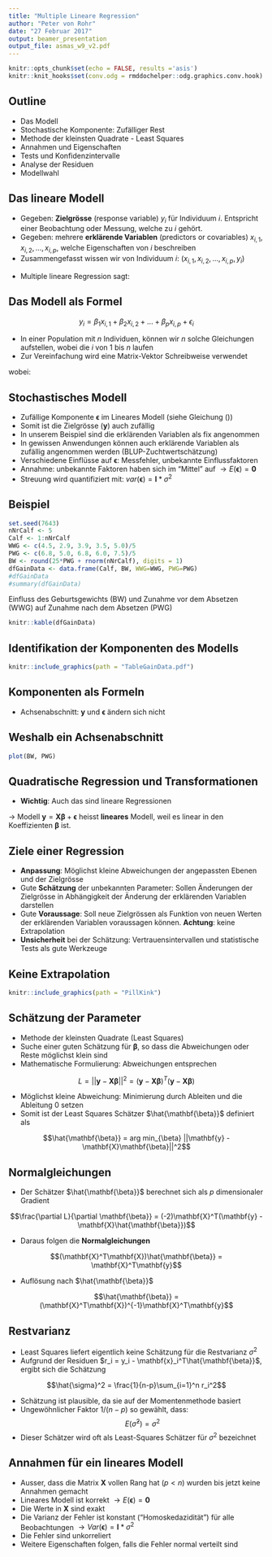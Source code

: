 ```yaml
---
title: "Multiple Lineare Regression"
author: "Peter von Rohr"
date: "27 Februar 2017"
output: beamer_presentation
output_file: asmas_w9_v2.pdf
---
```


```r
knitr::opts_chunk$set(echo = FALSE, results ='asis') 
knitr::knit_hooks$set(conv.odg = rmddochelper::odg.graphics.conv.hook)
```


## Outline

- Das Modell
- Stochastische Komponente: Zufälliger Rest
- Methode der kleinsten Quadrate - Least Squares
- Annahmen und Eigenschaften
- Tests und Konfidenzintervalle
- Analyse der Residuen
- Modellwahl


## Das lineare Modell

- Gegeben: __Zielgrösse__ (response variable) $y_i$ für Individuum $i$. Entspricht einer Beobachtung oder Messung, welche zu $i$ gehört.
- Gegeben: mehrere __erklärende Variablen__ (predictors or covariables) $x_{i,1}, x_{i,2}, ..., x_{i,p}$, welche Eigenschaften von $i$ beschreiben
- Zusammengefasst wissen wir von Individuum $i$: $(x_{i,1}, x_{i,2}, ..., x_{i,p}, y_i)$

\vspace{1ex}
- Multiple lineare Regression sagt: 

\begin{center}
\textbf{Zielgrösse} $=$ \textbf{lineare} Funktion der \textbf{erklärenden Variablen} $+$ \textbf{Rest}
\end{center}


## Das Modell als Formel

$$y_i = \beta_1 x_{i,1} + \beta_2 x_{i,2} + ... + \beta_p x_{i,p} + \epsilon_i$$

- In einer Population mit $n$ Individuen, können wir $n$ solche Gleichungen aufstellen, wobei die $i$ von $1$ bis $n$ laufen
- Zur Vereinfachung wird eine Matrix-Vektor Schreibweise verwendet

\begin{equation} 
\mathbf{y} = \mathbf{X}\mathbf{\beta} + \mathbf{\epsilon}
\label{eq:LinModelReg}
\end{equation}

wobei:
\begin{tabular}{p{1cm}ll}
&  $\mathbf{y}$         &  Vektor mit Beobachtungen (Länge $n$)                     \\
&  $\mathbf{\beta}$     &  Vektor mit Parametern (Länge $p$)                        \\
&  $\mathbf{X}$         &  Matrix mit erklärenden Variablen (Dimension $n\times p$) \\
&  $\mathbf{\epsilon}$  &  Vektor mit zufälligen Resten (Länge $n$)                 \\
\end{tabular}


## Stochastisches Modell

- Zufällige Komponente $\mathbf{\epsilon}$ im Lineares Modell (siehe Gleichung (\ref{eq:LinModelReg}))
- Somit ist die Zielgrösse ($\mathbf{y}$) auch zufällig
- In unserem Beispiel sind die erklärenden Variablen als fix angenommen
- In gewissen Anwendungen können auch erklärende Variablen als zufällig angenommen werden (BLUP-Zuchtwertschätzung)
- Verschiedene Einflüsse auf $\mathbf{\epsilon}$: Messfehler, unbekannte Einflussfaktoren
- Annahme: unbekannte Faktoren haben sich im "Mittel" auf $\rightarrow E(\mathbf{\epsilon}) = \mathbf{0}$
- Streuung wird quantifiziert mit: $var(\mathbf{\epsilon}) = \mathbf{I}*\sigma^2$


## Beispiel

```r
set.seed(7643)
nNrCalf <- 5
Calf <- 1:nNrCalf
WWG <- c(4.5, 2.9, 3.9, 3.5, 5.0)/5
PWG <- c(6.8, 5.0, 6.8, 6.0, 7.5)/5
BW <- round(25*PWG + rnorm(nNrCalf), digits = 1)
dfGainData <- data.frame(Calf, BW, WWG=WWG, PWG=PWG)
#dfGainData
#summary(dfGainData)
```

Einfluss des Geburtsgewichts (BW) und Zunahme vor dem Absetzen (WWG) auf Zunahme nach dem Absetzen (PWG)

```r
knitr::kable(dfGainData)
```


## Identifikation der Komponenten des Modells

```r
knitr::include_graphics(path = "TableGainData.pdf")
```


## Komponenten als Formeln

\begin{equation}
\mathbf{y} = \left[ 
  \begin{array}{c}
  1.36 \\ 1.00 \\ 1.36 \\ 1.20 \\ 1.50
  \end{array}
\right], 
\mathbf{X} = \left[ 
  \begin{array}{cc}
  35.00 & 0.90 \\ 
  25.30 & 0.58 \\ 
  34.20 & 0.78 \\ 
  31.20 & 0.70 \\ 
  38.70 & 1.00 \\ 
  \end{array}
\right],
\mathbf{\beta} = \left[ 
  \begin{array}{c}
  \beta_1 \\ \beta_2
  \end{array}
\right], 
\mathbf{\epsilon} = \left[ 
  \begin{array}{c}
  \epsilon_1 \\ \epsilon_2 \\ \epsilon_3 \\ \epsilon_4 \\ \epsilon_5
  \end{array}
\right]
\end{equation}

- Achsenabschnitt: $\mathbf{y}$ und $\mathbf{\epsilon}$ ändern sich nicht
\begin{equation}
\mathbf{X} = \left[ 
  \begin{array}{ccc}
  1 & 35.00 & 0.90 \\ 
  1 & 25.30 & 0.58 \\ 
  1 & 34.20 & 0.78 \\ 
  1 & 31.20 & 0.70 \\ 
  1 & 38.70 & 1.00 \\ 
  \end{array}
\right],
\mathbf{\beta} = \left[ 
  \begin{array}{c}
  \beta_0 \\ \beta_1 \\ \beta_2
  \end{array}
\right]
\end{equation}


## Weshalb ein Achsenabschnitt
\setkeys{Gin}{width=0.8\paperwidth,height=0.8\textheight,keepaspectratio}
```r
plot(BW, PWG)
```
\setkeys{Gin}{width=1.1\paperwidth,height=1.1\textheight,keepaspectratio}


## Quadratische Regression und Transformationen
- __Wichtig__: Auch das sind lineare Regressionen

\begin{equation}
\mathbf{X} = \left[ 
  \begin{array}{ccc}
  1 & x_1 & x_1^2 \\
  1 & x_2 & x_2^2 \\
  1 & x_3 & x_3^2 \\
  1 & x_4 & x_4^2 \\
  1 & x_5 & x_5^2 \\
  \end{array}
\right],
\mathbf{X} = \left[ 
  \begin{array}{ccc}
  1 & log(x_{12}) & sin(x_{13}) \\
  1 & log(x_{22}) & sin(x_{23}) \\
  1 & log(x_{32}) & sin(x_{33}) \\
  1 & log(x_{42}) & sin(x_{43}) \\
  1 & log(x_{52}) & sin(x_{53}) \\
  \end{array}
\right]
\end{equation}

$\rightarrow$ Modell $\mathbf{y} = \mathbf{X}\mathbf{\beta} + \mathbf{\epsilon}$ heisst __lineares__ Modell, weil es linear in den Koeffizienten $\mathbf{\beta}$ ist.


## Ziele einer Regression
- __Anpassung__: Möglichst kleine Abweichungen der angepassten Ebenen und der Zielgrösse 
- Gute __Schätzung__ der unbekannten Parameter: Sollen Änderungen der Zielgrösse in Abhängigkeit der Änderung der erklärenden Variablen darstellen
- Gute __Voraussage__: Soll neue Zielgrössen als Funktion von neuen Werten der erklärenden Variablen voraussagen können. __Achtung__: keine Extrapolation
- __Unsicherheit__ bei der Schätzung: Vertrauensintervallen und statistische Tests als gute Werkzeuge


## Keine Extrapolation
```r
knitr::include_graphics(path = "PillKink")
```


## Schätzung der Parameter

- Methode der kleinsten Quadrate (Least Squares)
- Suche einer guten Schätzung für $\mathbf{\beta}$, so dass die Abweichungen oder Reste möglichst klein sind
- Mathematische Formulierung: Abweichungen entsprechen 

$$L = ||\mathbf{y} - \mathbf{X}\mathbf{\beta}||^2 = (\mathbf{y} - \mathbf{X}\mathbf{\beta})^T(\mathbf{y} - \mathbf{X}\mathbf{\beta})$$

- Möglichst kleine Abweichung: Minimierung durch Ableiten und die Ableitung $0$ setzen
- Somit ist der Least Squares Schätzer $\hat{\mathbf{\beta}}$ definiert als

$$\hat{\mathbf{\beta}} = arg min_{\beta} ||\mathbf{y} - \mathbf{X}\mathbf{\beta}||^2$$


## Normalgleichungen
- Der Schätzer $\hat{\mathbf{\beta}}$ berechnet sich als $p$ dimensionaler Gradient

$$\frac{\partial L}{\partial \mathbf{\beta}} = (-2)\mathbf{X}^T(\mathbf{y} - \mathbf{X}\hat{\mathbf{\beta}})$$

- Daraus folgen die __Normalgleichungen__

$$(\mathbf{X}^T\mathbf{X})\hat{\mathbf{\beta}} =  \mathbf{X}^T\mathbf{y}$$

- Auflösung nach $\hat{\mathbf{\beta}}$

$$\hat{\mathbf{\beta}} =  (\mathbf{X}^T\mathbf{X})^{-1}\mathbf{X}^T\mathbf{y}$$


## Restvarianz

- Least Squares liefert eigentlich keine Schätzung für die Restvarianz $\sigma^2$
- Aufgrund der Residuen $r_i = y_i - \mathbf{x}_i^T\hat{\mathbf{\beta}}$, ergibt sich die Schätzung

$$\hat{\sigma}^2 = \frac{1}{n-p}\sum_{i=1}^n r_i^2$$

- Schätzung ist plausible, da sie auf der Momentenmethode basiert
- Ungewöhnlicher Faktor $1/(n-p)$ so gewählt, dass: $$E(\hat{\sigma}^2) = \sigma^2$$
- Dieser Schätzer wird oft als Least-Squares Schätzer für $\sigma^2$ bezeichnet


## Annahmen für ein lineares Modell

- Ausser, dass die Matrix $\mathbf{X}$ vollen Rang hat ($p < n$) wurden bis jetzt keine Annahmen gemacht
- Lineares Modell ist korrekt $\rightarrow E(\mathbf{\epsilon}) = \mathbf{0}$
- Die Werte in $\mathbf{X}$ sind exakt
- Die Varianz der Fehler ist konstant ("Homoskedazidität") für alle Beobachtungen $\rightarrow Var(\mathbf{\epsilon}) = \mathbf{I} * \sigma^2$
- Die Fehler sind unkorreliert
- Weitere Eigenschaften folgen, falls die Fehler normal verteilt sind
